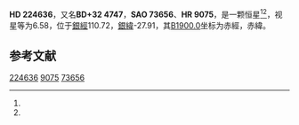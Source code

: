 {{Starbox begin
| name = HD 224636
}}
{{Starbox observe
| epoch = [[J2000.0|J2000.0]]
| constell = {{星座名待查}}<ref name=SIMBAD>{{cite web
 | url=http://simbad.u-strasbg.fr/simbad/sim-id?Ident=HR+9075
 | title=Pulsating variable Star
 | publisher=Centre de Données astronomiques de Strasbourg
 | work=SIMBAD
 | accessdate=2012-07-13
 | archive-date=2016-03-15
 | archive-url=https://web.archive.org/web/20160315133007/http://simbad.u-strasbg.fr/simbad/sim-id?Ident=HR+9075
 | dead-url=no
 }}</ref><ref name=DATA>{{cite web
 | url=http://vizier.u-strasbg.fr/viz-bin/VizieR-5?-out.add=.&-source=5050&-corr=PK=HR&-out.max=9999&HR=9075
 | title=VizieR Detailed Page
 | accessdate=2012-07-13
 | archive-date=2019-02-16
 | archive-url=https://web.archive.org/web/20190216103650/http://vizier.u-strasbg.fr/viz-bin/VizieR-5?-out.add=.&-source=5050&-corr=PK=HR&-out.max=9999&HR=9075
 | dead-url=no
 }}</ref>
| 星官 = 
| ra = {{RA|23|59|29.2}}<ref name=SIMBAD /><ref name=DATA />
| dec = {{DEC|+33|43|28}}<ref name=SIMBAD /><ref name=DATA />
| appmag_v = 6.58<ref name=SIMBAD /><ref name=DATA />
}}
{{Starbox character
| class = G0V<ref name=SIMBAD /><ref name=DATA />
| b-v = <ref name=SIMBAD /><ref name=DATA />
| u-b = <ref name=SIMBAD /><ref name=DATA />
| r-i = <ref name=SIMBAD /><ref name=DATA />
| variable = 
}}
{{Starbox astrometry
| radial_v = 
| prop_mo_ra = -5
| parallax = 0.051
| p_error =
}}
{{Starbox catalog
| names =BD+32 4747，[[SAO星表|SAO]] 73656，[[HD星表|HD]] 224636，[[HR星表|HR]] 9075}}
{{Starbox reference |Simbad=HR+9075}}
{{Starbox end}}

'''HD 224636'''，又名'''BD+32 4747'''，'''SAO 73656'''、'''HR 9075'''，是一颗恒星<ref name=SIMBAD /><ref name=DATA />，视星等为6.58，位于[[銀道座標系|銀經]]110.72，[[銀道座標系|銀緯]]-27.91，其[[B1900.0|B1900.0]]坐标为赤經{{RA|23|54|23.5}}，赤緯{{DEC|+33|-27.91|12}}。

== 参考文献 ==
{{reflist}}

{{star-stub}}

[[Category:HD和HDE天體|224636]]
[[Category:HR天體|9075]]
[[Category:SAO天體|73656]]